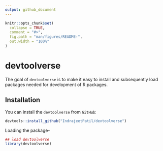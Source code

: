 ```yaml
---
output: github_document
---
```


<!-- README.md is generated from README.Rmd. Please edit that file -->

```r
knitr::opts_chunk$set(
  collapse = TRUE,
  comment = "#>",
  fig.path = "man/figures/README-",
  out.width = "100%"
)
```
# devtoolverse

The goal of `devtoolverse` is to make it easy to install and subsequently load
packages needed for development of R packages.

## Installation

You can install the `devtoolverse` from `GitHub`:

```r
devtools::install_github("IndrajeetPatil/devtoolverse")
```

Loading the package-
```r
## load devtoolverse
library(devtoolverse)
```
